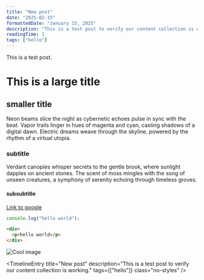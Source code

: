```yaml
---
title: "New post"
date: "2025-02-15"
formattedDate: "January 15, 2025"
description: "This is a test post to verify our content collection is working."
readingTime: 1
tags: ["hello"]
---
```



This is a test post.

# This is a large title

## smaller title

Neon beams slice the night as cybernetic echoes pulse in sync with the beat. Vapor trails linger in hues of magenta and cyan, casting shadows of a digital dawn. Electric dreams weave through the skyline, powered by the rhythm of a virtual utopia.

### subtitle

Verdant canopies whisper secrets to the gentle brook, where sunlight dapples on ancient stones. The scent of moss mingles with the song of unseen creatures, a symphony of serenity echoing through timeless groves.

#### subsubtitle

[Link to google](https://www.google.com)

```js
console.log("hello world");
```

```html
<div>
  <p>hello world</p>
</div>
```

<img
  src="/src/assets/robertkirk.png"
  alt="Cool image"
  title="Optional title"
  class="rounded-lg max-w-36 w-full"
/>

<TimelineEntry
  title="New post"
  description="This is a test post to verify our content collection is working."
  tags={["hello"]}
  class="no-styles"
/>
